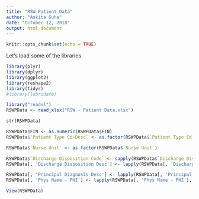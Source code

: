 ```yaml
---
title: "RSW Patient Data"
author: "Ankita Guha"
date: "October 12, 2018"
output: html_document
---
```



```r
knitr::opts_chunk$set(echo = TRUE)
```

Let's load some of the libraries

```r
library(plyr)
library(dplyr)
library(ggplot2)
library(reshape2)
library(tidyr)
#library(lubridate)
```


```r
library("readxl")
RSWPData <- read_xlsx("RSW - Patient Data.xlsx")

str(RSWPData)
```

```r

RSWPData$FIN <- as.numeric(RSWPData$FIN)
RSWPData$`Patient Type Cd-Desc` <- as.factor(RSWPData$`Patient Type Cd-Desc`) #Else keep it in character format if not used for further analysis

RSWPData$`Nurse Unit` <- as.factor(RSWPData$`Nurse Unit`)

RSWPData$`Discharge Disposition Code` <- sapply(RSWPData$`Discharge Disposition Code`, as.numeric)
RSWPData[, 'Discharge Disposition Desc'] <- lapply(RSWPData[, 'Discharge Disposition Desc'], factor)

RSWPData[, 'Principal Diagnosis Desc'] <- lapply(RSWPData[, 'Principal Diagnosis Desc'], factor)
RSWPData[, 'Phys Name - PHI'] <- lapply(RSWPData[, 'Phys Name - PHI'], factor)

View(RSWPData)

```

